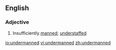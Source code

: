 ==English==
===Adjective===
{{en-adj}}
# Insufficiently [[manned]]; [[understaffed]]

[[io:undermanned]]
[[vi:undermanned]]
[[zh:undermanned]]